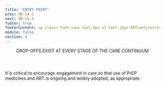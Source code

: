 ```yaml
---
title: 'ENTRY POINT'
prev: MB-S4-1
next: MB-S4-3
footer: true
footerContent: <p class='font-sans text-8px xl:text-12px'ART=antiretroviral therapy. Viral suppression = HIV viral load <200 copies/mL.<br/> <span class='font-bold'> Reference&#58; 1. </span>Achieving Together&#58; A Plan to End the HIV Epidemic in Texas. A Status-Neutral Approach&#58; Achieving Together to End the HIV Epidemic. June 18, 2020. Accessed May 19, 2022. https://achievingtogethertx.org/wp-content/uploads/2020/11/Status-Neutral-White-Paper_06182020.pdf <b>2.</b> Myers JE, Braunstein SL, Xia Q, et al. Redefining prevention and care&#58; a status-neutral approach to HIV. Open Forum Infect Dis. 2018;5(6):ofy097. doi:10.1093/ofid/ofy097 <b>3.</b> United States Department of Health and Human Services. National Strategic Plan&#58; A Roadmap to End the Epidemic. Accessed April 22, 2022. https://hivgov-prod-v3.s3.amazonaws.com/s3fs-public/HIV-National-Strategic-Plan-2021-2025.pdf</p>
module: false
section: 4
---
```


<Header>
  DROP-OFFS EXIST AT EVERY STAGE OF THE
  <span className="text-red">CARE CONTINUUM</span>
</Header>
<PotatoLayout class="flex justify-center items-center">
  <div class="mt-8">
    <HIVReturns varient2 />
  </div>
</PotatoLayout>
<div class="flex flex-col justify-center items-center mt-4 font-sans text-[#A9253F] text-[1.5rem]">
  <div>It is critical to encourage engagement in care so that use of PrEP</div>
  <div class="mt-2">
    medicines and ART is ongoing and widely adopted, as appropriate
  </div>
</div>
